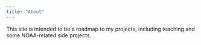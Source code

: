 ```yaml
---
title: "About"
---
```


This site is intended to be a roadmap to my projects, including teaching and some NOAA-related side projects.
